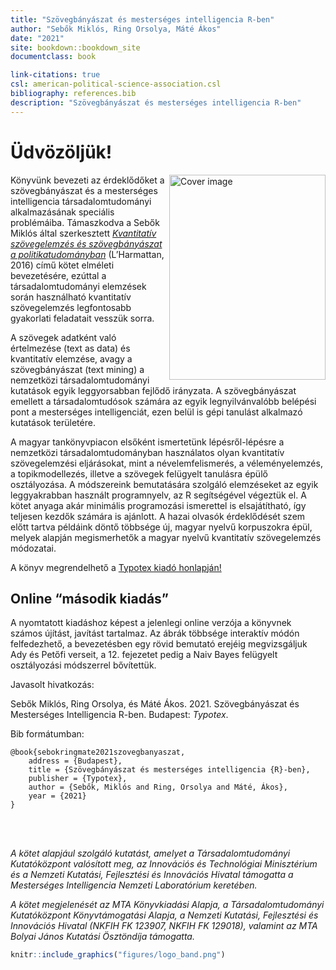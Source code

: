 ```yaml
---
title: "Szövegbányászat és mesterséges intelligencia R-ben"
author: "Sebők Miklós, Ring Orsolya, Máté Ákos"
date: "2021"
site: bookdown::bookdown_site
documentclass: book

link-citations: true
csl: american-political-science-association.csl
bibliography: references.bib
description: "Szövegbányászat és mesterséges intelligencia R-ben"
---
```


# Üdvözöljük! {-}
<img src="figures/konyv_borito_final.png" width="250" height="328" align="right" alt="Cover image"/>

Könyvünk bevezeti az érdeklődőket a szövegbányászat és a mesterséges intelligencia társadalomtudományi alkalmazásának speciális problémáiba. Támaszkodva a Sebők Miklós által szerkesztett [*Kvantitatív szövegelemzés és szövegbányászat a politikatudományban*](https://poltextlab.tk.hu/uploads/files/Kvantitativ_szovegelemzes_keszpdf.pdf) (L’Harmattan, 2016) című kötet elméleti bevezetésére, ezúttal a társadalomtudományi elemzések során használható kvantitatív szövegelemzés legfontosabb gyakorlati feladatait vesszük sorra.

A szövegek adatként való értelmezése (text as data) és kvantitatív elemzése, avagy a szövegbányászat (text mining) a nemzetközi társadalomtudományi kutatások egyik leggyorsabban fejlődő irányzata. A szövegbányászat emellett a társadalomtudósok számára az egyik legnyilvánvalóbb belépési pont a mesterséges intelligenciát, ezen belül is gépi tanulást alkalmazó kutatások területére.

A magyar tankönyvpiacon elsőként ismertetünk lépésről-lépésre a nemzetközi társadalomtudományban használatos olyan kvantitatív szövegelemzési eljárásokat, mint a névelemfelismerés, a véleményelemzés, a topikmodellezés, illetve a szövegek felügyelt tanulásra épülő osztályozása. A módszereink bemutatására szolgáló elemzéseket az egyik leggyakrabban használt programnyelv, az R segítségével végeztük el. A kötet anyaga akár minimális programozási ismerettel is elsajátítható, így teljesen kezdők számára is ajánlott. A hazai olvasók érdeklődését szem előtt tartva példáink döntő többsége új, magyar nyelvű korpuszokra épül, melyek alapján megismerhetők a magyar nyelvű kvantitatív szövegelemzés módozatai.

A könyv megrendelhető a [Typotex kiadó honlapján!](https://www.typotex.hu/book/11810/sebok_szovegbanyaszat_es_mesterseges_intelligencia_r_ben)

## Online "második kiadás" {-}

A nyomtatott kiadáshoz képest a jelenlegi online verzója a könyvnek számos újítást, javítást tartalmaz. Az ábrák többsége interaktív módón felfedezhető, a bevezetésben egy rövid bemutató erejéig megvizsgáljuk Ady és Petőfi verseit,  a 12. fejezetet pedig a Naiv Bayes felügyelt osztályozási módszerrel bővítettük. 

Javasolt hivatkozás: 

Sebők Miklós, Ring Orsolya, és Máté Ákos. 2021. Szövegbányászat és Mesterséges Intelligencia R-ben. Budapest: *Typotex*.


Bib formátumban:

```
@book{sebokringmate2021szovegbanyaszat,
	address = {Budapest},
	title = {Szövegbányászat és mesterséges intelligencia {R}-ben},
	publisher = {Typotex},
	author = {Sebők, Miklós and Ring, Orsolya and Máté, Ákos},
	year = {2021}
}
```

<br>
<br>
 
*A kötet alapjául szolgáló kutatást, amelyet a Társadalomtudományi Kutatóközpont valósított meg, az Innovációs és Technológiai Minisztérium és a Nemzeti Kutatási, Fejlesztési és Innovációs Hivatal támogatta a Mesterséges Intelligencia Nemzeti Laboratórium keretében.*

*A kötet megjelenését az MTA Könyvkiadási Alapja, a Társadalomtudományi Kutatóközpont Könyvtámogatási Alapja, a Nemzeti Kutatási, Fejlesztési és Innovációs Hivatal (NKFIH FK 123907, NKFIH FK 129018), valamint az MTA Bolyai János Kutatási Ösztöndíja támogatta.*

```r
knitr::include_graphics("figures/logo_band.png")
```

